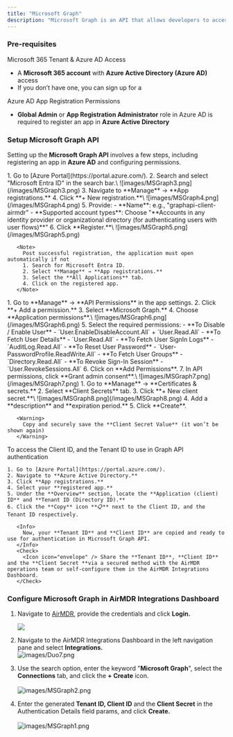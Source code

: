```yaml
---
title: "Microsoft Graph"
description: "Microsoft Graph is an API that allows developers to access Microsoft 365 data and services. It provides a unified endpoint (https://graph.microsoft.com) to interact with various Microsoft services."
---
```


### Pre-requisites

<Check>
  Microsoft 365 Tenant & Azure AD Access

  - A **Microsoft 365 account** with **Azure Active Directory (Azure AD)** access
  - If you don’t have one, you can sign up for a
</Check>

<Check>
  Azure AD App Registration Permissions

  - **Global Admin** or **App Registration Administrator** role in Azure AD is required to register an app in **Azure Active Directory**
</Check>

### Setup Microsoft Graph API

Setting up the **Microsoft Graph API** involves a few steps, including registering an app in **Azure AD** and configuring permissions.

<Steps>
  <Step title="Register an App in Azure AD">
    1. Go to [Azure Portal](https://portal.azure.com/).
    2. Search and select "Microsoft Entra ID" in the search bar.\
       ![images/MSGraph3.png](/images/MSGraph3.png)
    3. Navigate to **Manage** → **App registrations.**
    4. Click **+ New registration.**\
       ![images/MSGraph4.png](/images/MSGraph4.png)
    5. Provide:
       - **Name**: e.g., "graphapi-client-airmdr"
       - **Supported account types**: Choose "**Accounts in any identity provider or organizational directory (for authenticating users with user flows)**"
    6. Click **Register.**\
       ![images/MSGraph5.png](/images/MSGraph5.png)

       <Note>
         Post successful registration, the application must open automatically if not
         1. Search for Microsoft Entra ID.
         2. Select **Manage** → **App registrations.**
         3. Select the **All Applications** tab.
         4. Click on the registered app.
       </Note>
  </Step>
  <Step title="Configure API Permissions">
    1. Go to **Manage** → **API Permissions** in the app settings.
    2. Click **+ Add a permission.**
    3. Select **Microsoft Graph.**
    4. Choose **Application permissions**.\
       ![images/MSGraph6.png](/images/MSGraph6.png)
    5. Select the required permissions:
       - **To Disable / Enable User** - `User.EnableDisableAccount.All` + `User.Read.All`
       - **To Fetch User Details** - `User.Read.All`
       - **To Fetch User SignIn Logs** - `AuditLog.Read.All`
       - **To Reset User Password** - `User-PasswordProfile.ReadWrite.All`
       - **To Fetch User Groups** - `Directory.Read.All`
       - **To Revoke Sign-In Session** - `User.RevokeSessions.All`
    6. Click on **Add Permissions**.
    7. In API permissions, click **Grant admin consent**.\
       ![images/MSGraph7.png](/images/MSGraph7.png)
  </Step>
  <Step title="Create Client Secret (For Authentication)">
    1. Go to **Manage** → **Certificates & secrets.**
    2. Select **Client Secrets** tab.
    3. Click **+ New client secret.**\
       ![images/MSGraph8.png](/images/MSGraph8.png)
    4. Add a **description** and **expiration period.**
    5. Click **Create**.

       <Warning>
         Copy and securely save the **Client Secret Value** (it won’t be shown again)
       </Warning>
  </Step>
  <Step title="Securely share the Client Secret, Client and Tenant IDs to AirMDR">
    To access the Client ID, and the Tenant ID to use in Graph API authentication

    1. Go to [Azure Portal](https://portal.azure.com/).
    2. Navigate to **Azure Active Directory.**
    3. Click **App registrations.**
    4. Select your **registered app.**
    5. Under the **Overview** section, locate the **Application (client) ID** and **Tenant ID (Directory ID).**
    6. Click the **Copy** icon **📋** next to the Client ID, and the Tenant ID respectively.

       <Info>
         Now, your **Tenant ID** and **Client ID** are copied and ready to use for authentication in Microsoft Graph API.
       </Info>
       <Check>
         <Icon icon="envelope" /> Share the **Tenant ID**, **Client ID** and the **Client Secret **via a secured method with the AirMDR operations team or self-configure them in the AirMDR Integrations Dashboard.
       </Check>
  </Step>
</Steps>

### Configure Microsoft Graph in AirMDR Integrations Dashboard

1. Navigate to [AirMDR](https://app.airmdr.com/auth/login), provide the credentials and click **Login.**

   ![](/images/Datadog11.png)
2. Navigate to the AirMDR Integrations Dashboard in the left navigation pane and select **Integrations.**\
   ![images/Duo7.png](/images/Duo7.png)
3. Use the search option, enter the keyword "**Microsoft Graph**", select the **Connections** tab, and click the **+ Create** icon.\
   \
   ![images/MSGraph2.png](/images/MSGraph2.png)
4. Enter the generated **Tenant ID, Client ID** and the **Client Secret** in the Authentication Details field params, and click **Create.**\
   \
   ![images/MSGraph1.png](/images/MSGraph1.png)